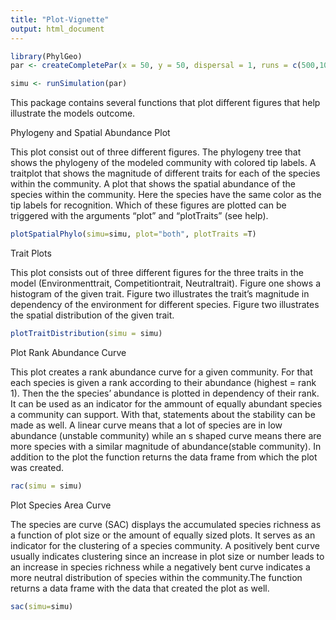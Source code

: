 ```yaml
---
title: "Plot-Vignette"
output: html_document
---
```

```r
library(PhylGeo)
par <- createCompletePar(x = 50, y = 50, dispersal = 1, runs = c(500,1000), density = 1, environment = 0.5, specRate = 1)

simu <- runSimulation(par)

```
This package contains several functions that plot different figures that help illustrate the models outcome.





Phylogeny and Spatial Abundance Plot

This plot consist out of three different figures. The phylogeny tree that shows the phylogeny of the modeled community with colored tip labels. A traitplot that shows the magnitude of different traits for each of the species within the community. A plot that shows the spatial abundance of the species within the community. Here the species have the same color as the tip labels for recognition. Which of these figures are plotted can be triggered with the arguments "plot" and "plotTraits" (see help).
```r
plotSpatialPhylo(simu=simu, plot="both", plotTraits =T)
```

Trait Plots

This plot consists out of three different figures for the three traits in the model (Environmenttrait, Competitiontrait, Neutraltrait). Figure one shows a histogram of the given trait. Figure two illustrates the trait's magnitude in dependency of the environment for different species. Figure two illustrates the spatial distribution of the given trait.

```r
plotTraitDistribution(simu = simu)
```

Plot Rank Abundance Curve

This plot creates a rank abundance curve for a given community. For that each species is given a rank according to their abundance (highest = rank 1). Then the the species' abundance is plotted in dependency of their rank. It can be used as an indicator for the ammount of equally abundant species a community can support. With that, statements about the stability can be made as well. A linear curve means that a lot of species are in low abundance (unstable community) while an s shaped curve means there are more species with a similar magnitude of abundance(stable community). In addition to the plot the function returns the data frame from which the plot was created.

```r
rac(simu = simu)
```

Plot Species Area Curve

The species are curve (SAC) displays the accumulated species richness as a function of plot size or the amount of equally sized plots. It serves as an indicator for the clustering of a species community. A positively bent curve usually indicates clustering since an increase in plot size or number leads to an increase in species richness while a negatively bent curve indicates a more neutral distribution of species within the community.The function returns a data frame with the data that created the plot as well.

```r
sac(simu=simu)
```




